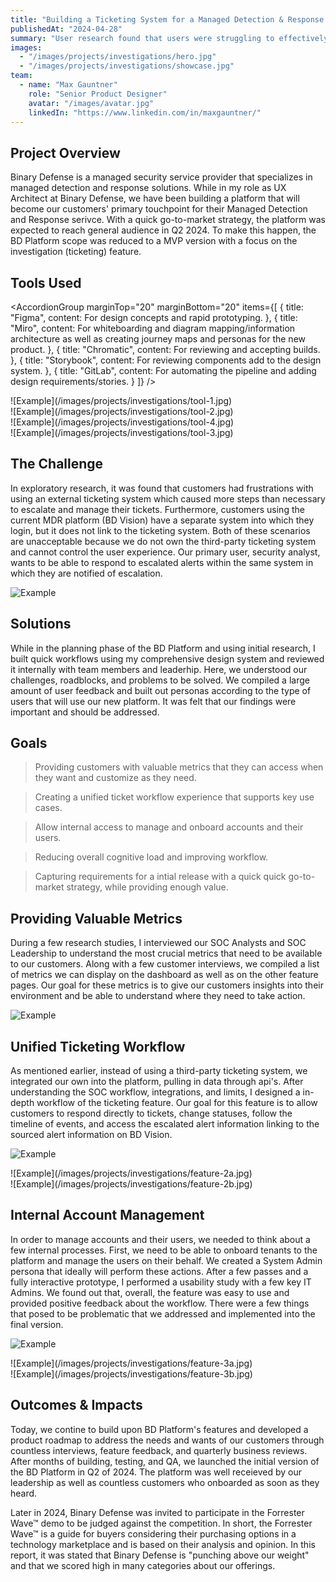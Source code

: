 ---
title: "Building a Ticketing System for a Managed Detection & Response Platform"
publishedAt: "2024-04-28"
summary: "User research found that users were struggling to effectively respond to security incidents because the third-party ticket system we were using did not fit well in their workflow."
images:
  - "/images/projects/investigations/hero.jpg"
  - "/images/projects/investigations/showcase.jpg"
team:
  - name: "Max Gauntner"
    role: "Senior Product Designer"
    avatar: "/images/avatar.jpg"
    linkedIn: "https://www.linkedin.com/in/maxgauntner/"
---
<Table
  data={{
    headers: [
      { content: "Name", key: "name" },
      { content: "Role", key: "role" },
    ],
    rows: [
      ["Max Gauntner", "Senior Product Designer"],
      ["Chris Chevalier", "Product Owner"],
      ["Cristina Wasinger", "Product Manager"],
      ["Zach Bybee", "Lead Software Engineer"],
      ["Kevin McGuffin", "Software Engineer III"],
      ["James Walker", "Software Engineer"],
      ["Greg Larrick", "Senior Software Engineer"],
      ["Daniil Volguzhev", "Senior Test Automation Engineer"],
      ["Ajay Bhosale", "Senior Software Architect"],
    ],
  }}
/>

## Project Overview

Binary Defense is a managed security service provider that specializes in managed detection and response solutions. While in my role as UX Architect at Binary Defense, we have been building a platform that will become our customers' primary touchpoint for their Managed Detection and Response serivce. With a quick go-to-market strategy, the platform was expected to reach general audience in Q2 2024. To make this happen, the BD Platform scope was reduced to a MVP version with a focus on the investigation (ticketing) feature.

## Tools Used

<AccordionGroup marginTop="20" marginBottom="20"
  items={[
    {
      title: "Figma",
      content:
        <Text onBackground="neutral-medium" variant="body-default-l">
          For design concepts and rapid prototyping.
        </Text>
    },
    {
      title: "Miro",
      content:
        <Text onBackground="neutral-medium" variant="body-default-l">
          For whiteboarding and diagram mapping/information architecture as well as creating journey maps and personas for the new product.
        </Text>
    },
    {
      title: "Chromatic",
      content:
        <Text onBackground="neutral-medium" variant="body-default-l">
          For reviewing and accepting builds.
        </Text>
    },
    {
      title: "Storybook",
      content:
        <Text onBackground="neutral-medium" variant="body-default-l">
          For reviewing components add to the design system.
        </Text>
    },
    {
      title: "GitLab",
      content:
        <Text onBackground="neutral-medium" variant="body-default-l">
          For automating the pipeline and adding design requirements/stories.
        </Text>
    }
  ]}
/>

<div className="display-flex g-m s-flex-column s-flex min-width-0 fill-width">
    <div className="display-flex flex-6">![Example](/images/projects/investigations/tool-1.jpg)</div>
    <div className="display-flex flex-6">![Example](/images/projects/investigations/tool-2.jpg)</div>
</div>
<div className="display-flex pb-8 g-m s-flex-column s-flex min-width-0 fill-width">
    <div className="display-flex flex-6">![Example](/images/projects/investigations/tool-4.jpg)</div>
    <div className="display-flex flex-6">![Example](/images/projects/investigations/tool-3.jpg)</div>
</div>

## The Challenge

In exploratory research, it was found that customers had frustrations with using an external ticketing system which caused more steps than necessary to escalate and manage their tickets. Furthermore, customers using the current MDR platform (BD Vision) have a separate system into which they login, but it does not link to the ticketing system. Both of these scenarios are unacceptable because we do not own the third-party ticketing system and cannot control the user experience. Our primary user, security analyst, wants to be able to respond to escalated alerts within the same system in which they are notified of escalation.

![Example](/images/projects/investigations/showcase.jpg)

## Solutions

While in the planning phase of the BD Platform and using initial research, I built quick workflows using my comprehensive design system and reviewed it internally with team members and leaderhip. Here, we understood our challenges, roadblocks, and problems to be solved. We compiled a large amount of user feedback and built out personas according to the type of users that will use our new platform. It was felt that our findings were important and should be addressed.

## Goals

> Providing customers with valuable metrics that they can access when they want and customize as they need.

> Creating a unified ticket workflow experience that supports key use cases.

> Allow internal access to manage and onboard accounts and their users.

> Reducing overall cognitive load and improving workflow.

> Capturing requirements for a intial release with a quick quick go-to-market strategy, while providing enough value.

## Providing Valuable Metrics

During a few research studies, I interviewed our SOC Analysts and SOC Leadership to understand the most crucial metrics that need to be available to our customers. Along with a few customer interviews, we compiled a list of metrics we can display on the dashboard as well as on the other feature pages. Our goal for these metrics is to give our customers insights into their environment and be able to understand where they need to take action.

![Example](/images/projects/investigations/feature-1.jpg)

## Unified Ticketing Workflow

As mentioned earlier, instead of using a third-party ticketing system, we integrated our own into the platform, pulling in data through api's. After understanding the SOC workflow, integrations, and limits, I designed a in-depth workflow of the ticketing feature. Our goal for this feature is to allow customers to respond directly to tickets, change statuses, follow the timeline of events, and access the escalated alert information linking to the sourced alert information on BD Vision.

![Example](/images/projects/investigations/feature-2.jpg)
<div className="display-flex pb-8 g-m s-flex-column s-flex min-width-0 fill-width">
    <div className="display-flex flex-6">![Example](/images/projects/investigations/feature-2a.jpg)</div>
    <div className="display-flex flex-6">![Example](/images/projects/investigations/feature-2b.jpg)</div>
</div>

## Internal Account Management

In order to manage accounts and their users, we needed to think about a few internal processes. First, we need to be able to onboard tenants to the platform and manage the users on their behalf. We created a System Admin persona that ideally will perform these actions. After a few passes and a fully interactive prototype, I performed a usability study with a few key IT Admins. We found out that, overall, the feature was easy to use and provided positive feedback about the workflow. There were a few things that posed to be problematic that we addressed and implemented into the final version.

![Example](/images/projects/investigations/feature-3.jpg)
<div className="display-flex pb-8 g-m s-flex-column s-flex min-width-0 fill-width">
    <div className="display-flex flex-6">![Example](/images/projects/investigations/feature-3a.jpg)</div>
    <div className="display-flex flex-6">![Example](/images/projects/investigations/feature-3b.jpg)</div>
</div>

## Outcomes & Impacts

Today, we contine to build upon BD Platform's features and developed a product roadmap to address the needs and wants of our customers through countless interviews, feature feedback, and quarterly business reviews. After months of building, testing, and QA, we launched the initial version of the BD Platform in Q2 of 2024. The platform was well receieved by our leadership as well as countless customers who onboarded as soon as they heard.

Later in 2024, Binary Defense was invited to participate in the Forrester Wave™ demo to be judged against the competition. In short, the Forrester Wave™ is a guide for buyers considering their purchasing options in a technology marketplace and is based on their analysis and opinion. In this report, it was stated that Binary Defense is "punching above our weight" and that we scored high in many categories about our offerings.